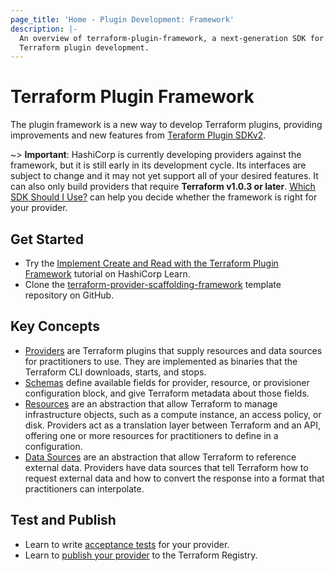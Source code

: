 ```yaml
---
page_title: 'Home - Plugin Development: Framework'
description: |-
  An overview of terraform-plugin-framework, a next-generation SDK for
  Terraform plugin development.
---
```


# Terraform Plugin Framework

The plugin framework is a new way to develop Terraform plugins, providing improvements and new features from [Teraform Plugin SDKv2](/plugin/sdkv2/sdkv2-intro).

~> **Important**: HashiCorp is currently developing providers against the framework, but it is still early in its development cycle. Its interfaces are subject to change and it may not yet support all of your desired features. It can also only build providers that require **Terraform v1.0.3 or later**.
[Which SDK Should I Use?](/plugin/which-sdk) can help you decide whether the framework is right for your provider.

## Get Started

- Try the [Implement Create and Read with the Terraform Plugin Framework](https://learn.hashicorp.com/tutorials/terraform/plugin-framework-create?in=terraform/providers) tutorial on HashiCorp Learn.
- Clone the [terraform-provider-scaffolding-framework](https://github.com/hashicorp/terraform-provider-scaffolding-framework) template repository on GitHub.

## Key Concepts

- [Providers](/plugin/framework/providers) are Terraform plugins that supply resources and data sources for practitioners to use. They are implemented as binaries that the Terraform CLI downloads, starts, and stops.
- [Schemas](/plugin/framework/schemas) define available fields for provider, resource, or provisioner configuration block, and give Terraform metadata about those fields.
- [Resources](/plugin/framework/resources) are an abstraction that allow Terraform to manage infrastructure objects, such as a compute instance, an access policy, or disk. Providers act as a translation layer between Terraform and an API, offering one or more resources for practitioners to define in a configuration.
- [Data Sources](/plugin/framework/data-sources) are an abstraction that allow Terraform to reference external data. Providers have data sources that tell Terraform how to request external data and how to convert the response into a format that practitioners can interpolate.

## Test and Publish

- Learn to write [acceptance tests](/plugin/framework/acctests) for your provider.
- Learn to [publish your provider](/registry/providers/publishing) to the Terraform Registry.
